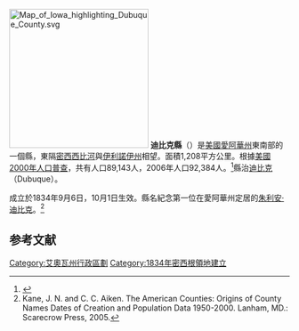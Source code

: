 {{noteTA
|G1=USState
}}
[[File:Map_of_Iowa_highlighting_Dubuque_County.svg|250px]]
'''迪比克縣'''（{{lang-en|Dubuque County}}）是[[美國|美國]][[愛阿華州|愛阿華州]]東南部的一個縣，東隔[[密西西比河|密西西比河]]與[[伊利諾伊州|伊利諾伊州]]相望。面積1,208平方公里。根據[[美國2000年人口普查|美國2000年人口普查]]，共有人口89,143人，2006年人口92,384人。<ref>{{cite web |title = 2006 Dubuque County population |accessdate = 2007年3月27日 |url = http://www.census.gov/popest/counties/tables/CO-EST2006-01-19.xls |deadurl = yes |archiveurl = https://web.archive.org/web/20081026105811/http://www.census.gov/popest/counties/tables/CO-EST2006-01-19.xls |archivedate = 2008年10月26日 }}</ref>縣治[[迪比克_(艾奧瓦州)|迪比克]]（Dubuque）。

成立於1834年9月6日，10月1日生效。縣名紀念第一位在愛阿華州定居的[[朱利安·迪比克|朱利安·迪比克]]。<ref>Kane, J. N. and C. C. Aiken. The American Counties: Origins of County Names Dates of Creation and Population Data 1950-2000. Lanham, MD.: Scarecrow Press, 2005.</ref>

== 参考文献 ==
{{Reflist}}

{{DEFAULTSORT:Dubuque County, Iowa}}
[[Category:艾奧瓦州行政區劃|Category:艾奧瓦州行政區劃]]
[[Category:1834年密西根領地建立|Category:1834年密西根領地建立]]

{{Iowa-geo-stub}}
{{爱荷华州}}